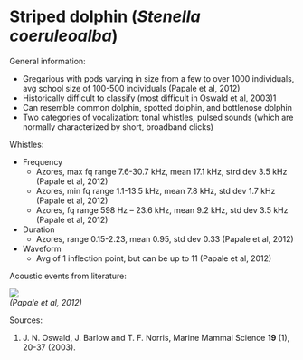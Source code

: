 # Striped dolphin (*Stenella coeruleoalba*)

General information:

* Gregarious with pods varying in size from a few to over 1000 individuals, avg school size of 100-500 individuals (Papale et al, 2012\)   
* Historically difficult to classify (most difficult in Oswald et al, 2003)1  
* Can resemble common dolphin, spotted dolphin, and bottlenose dolphin  
* Two categories of vocalization: tonal whistles, pulsed sounds (which are normally characterized by short, broadband clicks)

Whistles:

* Frequency  
  * Azores, max fq range 7.6-30.7 kHz, mean 17.1 kHz, strd dev 3.5 kHz (Papale et al, 2012)  
  * Azores, min fq range 1.1-13.5 kHz, mean 7.8 kHz, std dev 1.7 kHz (Papale et al, 2012)  
  * Azores, fq range 598 Hz – 23.6 kHz, mean 9.2 kHz, std dev 3.5 kHz (Papale et al, 2012)

* Duration  
  * Azores, range 0.15-2.23, mean 0.95, std dev 0.33 (Papale et al, 2012)

* Waveform  
  * Avg of 1 inflection point, but can be up to 11 (Papale et al, 2012)

Acoustic events from literature:  

![](/content/Analysis/Species_list/Acoustic_events/Odont/Striped_dolphin_figs/Oswald.2003.png) \
*(Papale et al, 2012)*

Sources:

1.  J. N. Oswald, J. Barlow and T. F. Norris, Marine Mammal Science **19** (1), 20-37 (2003).